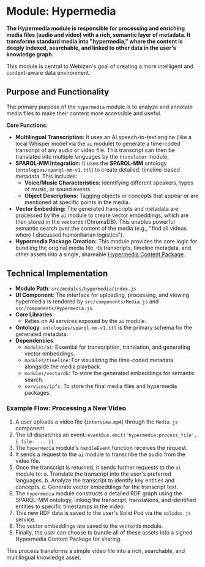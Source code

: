 # Module: Hypermedia

**The Hypermedia module is responsible for processing and enriching media files (audio and video) with a rich, semantic layer of metadata. It transforms standard media into "hypermedia," where the content is deeply indexed, searchable, and linked to other data in the user's knowledge graph.**

This module is central to Webizen's goal of creating a more intelligent and context-aware data environment.

## Purpose and Functionality

The primary purpose of the `hypermedia` module is to analyze and annotate media files to make their content more accessible and useful.

**Core Functions:**
-   **Multilingual Transcription:** It uses an AI speech-to-text engine (like a local Whisper model via the `ai` module) to generate a time-coded transcript of any audio or video file. This transcript can then be translated into multiple languages by the `translator` module.
-   **SPARQL-MM Integration:** It uses the **SPARQL-MM** ontology (`ontologies/sparql-mm-v1.ttl`) to create detailed, timeline-based metadata. This includes:
    -   **Voice/Music Characteristics:** Identifying different speakers, types of music, or sound events.
    -   **Object Descriptions:** Tagging objects or concepts that appear or are mentioned at specific points in the media.
-   **Vector Embedding:** The generated transcripts and metadata are processed by the `ai` module to create vector embeddings, which are then stored in the `vectordb` (ChromaDB). This enables powerful semantic search over the content of the media (e.g., "find all videos where I discussed humanitarian logistics").
-   **Hypermedia Package Creation:** This module provides the core logic for bundling the original media file, its transcripts, timeline metadata, and other assets into a single, shareable [Hypermedia Content Package](../core-concepts/hypermedia-packages).

## Technical Implementation

-   **Module Path**: `src/modules/hypermedia/index.js`
-   **UI Component**: The interface for uploading, processing, and viewing hypermedia is rendered by `src/components/Media.js` and `src/components/Hypermedia.js`.
-   **Core Libraries**:
    -   Relies on AI services exposed by the `ai` module.
-   **Ontology**: `ontologies/sparql-mm-v1.ttl` is the primary schema for the generated metadata.
-   **Dependencies**:
    -   `modules/ai`: Essential for transcription, translation, and generating vector embeddings.
    -   `modules/timeline`: For visualizing the time-coded metadata alongside the media playback.
    -   `modules/vectordb`: To store the generated embeddings for semantic search.
    -   `services/ipfs`: To store the final media files and hypermedia packages.

### Example Flow: Processing a New Video

1.  A user uploads a video file (`interview.mp4`) through the `Media.js` component.
2.  The UI dispatches an event: `eventBus.emit('hypermedia:process_file', { file: ... })`.
3.  The `hypermedia` module's `handleEvent` function receives the request.
4.  It sends a request to the `ai` module to transcribe the audio from the video file.
5.  Once the transcript is returned, it sends further requests to the `ai` module to:
    a.  Translate the transcript into the user's preferred languages.
    b.  Analyze the transcript to identify key entities and concepts.
    c.  Generate vector embeddings for the transcript text.
6.  The `hypermedia` module constructs a detailed RDF graph using the SPARQL-MM ontology, linking the transcript, translations, and identified entities to specific timestamps in the video.
7.  This new RDF data is saved to the user's Solid Pod via the `solidos.js` service.
8.  The vector embeddings are saved to the `vectordb` module.
9.  Finally, the user can choose to bundle all of these assets into a signed Hypermedia Content Package for sharing.

This process transforms a simple video file into a rich, searchable, and multilingual knowledge asset.
